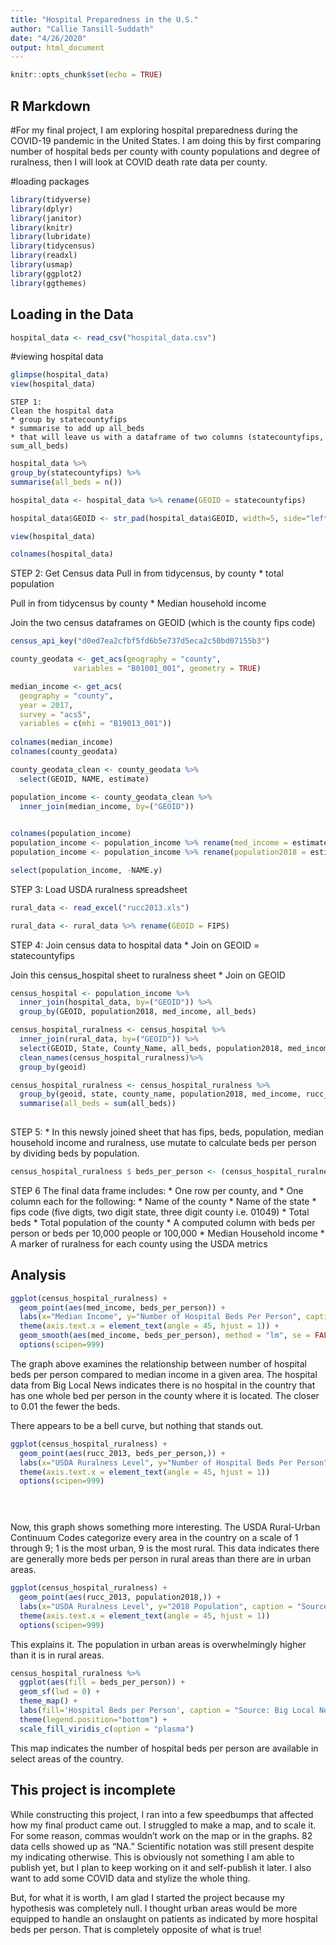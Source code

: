 ```yaml
---
title: "Hospital Preparedness in the U.S."
author: "Callie Tansill-Suddath"
date: "4/26/2020"
output: html_document
---
```


```r
knitr::opts_chunk$set(echo = TRUE)
```

## R Markdown

#For my final project, I am exploring hospital preparedness during the COVID-19 pandemic in the United States. I am doing this by first comparing number of hospital beds per county with county populations and degree of ruralness, then I will look at COVID death rate data per county.

#loading packages

```r
library(tidyverse)
library(dplyr)
library(janitor)
library(knitr)
library(lubridate)
library(tidycensus)
library(readxl)
library(usmap)
library(ggplot2)
library(ggthemes)
```

## Loading in the Data

```r
hospital_data <- read_csv("hospital_data.csv")
```


#viewing hospital data

```r
glimpse(hospital_data)
view(hospital_data)
```

```
STEP 1: 
Clean the hospital data
* group by statecountyfips
* summarise to add up all_beds
* that will leave us with a dataframe of two columns (statecountyfips, sum_all_beds)
```

```r
hospital_data %>%
group_by(statecountyfips) %>% 
summarise(all_beds = n())

hospital_data <- hospital_data %>% rename(GEOID = statecountyfips)

hospital_data$GEOID <- str_pad(hospital_data$GEOID, width=5, side="left", pad="0")

view(hospital_data)

colnames(hospital_data) 


```

STEP 2:
Get Census data 
Pull in from tidycensus, by county
* total population

Pull in from tidycensus by county
* Median household income

Join the two census dataframes on GEOID (which is the county fips code)

```r
census_api_key("d0ed7ea2cfbf5fd6b5e737d5eca2c50bd07155b3")

county_geodata <- get_acs(geography = "county",
              variables = "B01001_001", geometry = TRUE)

median_income <- get_acs(
  geography = "county",
  year = 2017,
  survey = "acs5",
  variables = c(mhi = "B19013_001"))
 
colnames(median_income)             
colnames(county_geodata)

county_geodata_clean <- county_geodata %>%
  select(GEOID, NAME, estimate)

```

```R
population_income <- county_geodata_clean %>%
  inner_join(median_income, by=("GEOID"))
  

colnames(population_income)
population_income <- population_income %>% rename(med_income = estimate.y)
population_income <- population_income %>% rename(population2018 = estimate.x)

select(population_income, -NAME.y)
```
STEP 3:
Load USDA ruralness spreadsheet

```r

rural_data <- read_excel("rucc2013.xls")


```

```r

rural_data <- rural_data %>% rename(GEOID = FIPS)

```


STEP 4:
Join census data to hospital data
* Join on GEOID = statecountyfips

Join this census_hospital sheet to ruralness sheet
* Join on GEOID

```r

census_hospital <- population_income %>%
  inner_join(hospital_data, by=("GEOID")) %>%
  group_by(GEOID, population2018, med_income, all_beds)

census_hospital_ruralness <- census_hospital %>%
  inner_join(rural_data, by=("GEOID")) %>%
  select(GEOID, State, County_Name, all_beds, population2018, med_income, RUCC_2013, geometry) %>%
  clean_names(census_hospital_ruralness)%>%
  group_by(geoid)

census_hospital_ruralness <- census_hospital_ruralness %>%
  group_by(geoid, state, county_name, population2018, med_income, rucc_2013) %>% 
  summarise(all_beds = sum(all_beds))
  
```

STEP 5:
* In this newsly joined sheet that has fips, beds, population, median household income and ruralness, use mutate to calculate beds per person by dividing beds by population. 

```r

census_hospital_ruralness $ beds_per_person <- (census_hospital_ruralness$all_beds / census_hospital_ruralness$population2018)

```

STEP 6
The final data frame includes:
* One row per county, and
* One column each for the following:
  * Name of the county 
  * Name of the state 
  * fips code (five digts, two digit state, three digit county i.e. 01049)
  * Total beds 
  * Total population of the county
  * A computed column with beds per person or beds per 10,000 people or 100,000
  * Median Household income
  * A marker of ruralness for each county using the USDA metrics
  
## Analysis


```r
ggplot(census_hospital_ruralness) +
  geom_point(aes(med_income, beds_per_person)) +
  labs(x="Median Income", y="Number of Hospital Beds Per Person", caption = "Source: U.S. Census Bureau and Big Local News", fill="key") +
  theme(axis.text.x = element_text(angle = 45, hjust = 1)) +
  geom_smooth(aes(med_income, beds_per_person), method = "lm", se = FALSE)
  options(scipen=999)
```

The graph above examines the relationship between number of hospital beds per person compared to median income in a given area. The hospital data from Big Local News indicates there is no hospital in the country that has one whole bed per person in the county where it is located. The closer to 0.01 the fewer the beds.

There appears to be a bell curve, but nothing that stands out.

```r
  
ggplot(census_hospital_ruralness) +
  geom_point(aes(rucc_2013, beds_per_person,)) +
  labs(x="USDA Ruralness Level", y="Number of Hospital Beds Per Person", caption = "Source: Big Local News and Rural-Urban Continuum Codes", fill="key") +
  theme(axis.text.x = element_text(angle = 45, hjust = 1)) 
  options(scipen=999)


 
```
Now, this graph shows something more interesting. The USDA Rural-Urban Continuum Codes categorize every area in the country on a scale of 1 through 9; 1 is the most urban, 9 is the most rural. This data indicates there are generally more beds per person in rural areas than there are in urban areas. 

```r

ggplot(census_hospital_ruralness) +
  geom_point(aes(rucc_2013, population2018,)) +
  labs(x="USDA Ruralness Level", y="2018 Population", caption = "Source: U.S. Census Bureau and Rural-Urban Continuum Codes", fill="key") +
  theme(axis.text.x = element_text(angle = 45, hjust = 1)) 
  options(scipen=999)

```


This explains it. The population in urban areas is overwhelmingly higher than it is in rural areas.

```r
census_hospital_ruralness %>%
  ggplot(aes(fill = beds_per_person)) +
  geom_sf(lwd = 0) +
  theme_map() +
  labs(fill='Hospital Beds per Person', caption = "Source: Big Local News") +
  theme(legend.position="bottom") +
  scale_fill_viridis_c(option = "plasma")
```
This map indicates the number of hospital beds per person are available in select areas of the country.

## This project is incomplete
While constructing this project, I ran into a few speedbumps that affected how my final product came out. I struggled to make a map, and to scale it. For some reason, commas wouldn't work on the map or in the graphs. 82 data cells showed up as "NA." Scientific notation was still present despite my indicating otherwise. This is obviously not something I am able to publish yet, but I plan to keep working on it and self-publish it later. I also want to add some COVID data and stylize the whole thing.

But, for what it is worth, I am glad I started the project because my hypothesis was completely null. I thought urban areas would be more equipped to handle an onslaught on patients as indicated by more hospital beds per person. That is completely opposite of what is true!